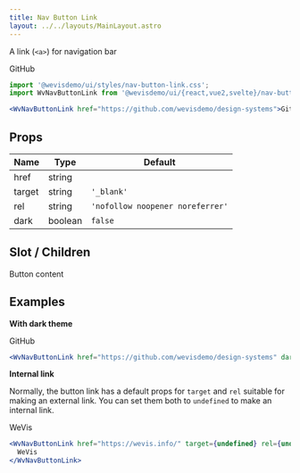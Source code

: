 ```yaml
---
title: Nav Button Link
layout: ../../layouts/MainLayout.astro
---
```



A link (`<a>`) for navigation bar

<div class="not-prose component-preview">
<WvNavButtonLink href="https://github.com/wevisdemo/design-systems">GitHub</WvNavButtonLink>
</div>

```jsx
import '@wevisdemo/ui/styles/nav-button-link.css';
import WvNavButtonLink from '@wevisdemo/ui/{react,vue2,svelte}/nav-button-link';

<WvNavButtonLink href="https://github.com/wevisdemo/design-systems">GitHub</WvNavButtonLink>
```

## Props

| Name    | Type    | Default                          |
| ------- | ------- | -------------------------------- |
| href    | string  |                                  |
| target  | string  | `'_blank'`                       |
| rel     | string  | `'nofollow noopener noreferrer'` |
| dark    | boolean | `false`                          |

## Slot / Children

Button content

## Examples

**With dark theme**

<div class="not-prose component-preview-dark">
<WvNavButtonLink href="https://github.com/wevisdemo/design-systems" dark>GitHub</WvNavButtonLink>
</div>

```jsx
<WvNavButtonLink href="https://github.com/wevisdemo/design-systems" dark>GitHub</WvNavButtonLink>
```

**Internal link**

Normally, the button link has a default props for `target` and `rel` suitable
for making an external link. You can set them both to `undefined` to make an
internal link.

<div class="not-prose component-preview">
<WvNavButtonLink href="https://wevis.info/" target="" rel="">WeVis</WvNavButtonLink>
</div>

```jsx
<WvNavButtonLink href="https://wevis.info/" target={undefined} rel={undefined}>
  WeVis
</WvNavButtonLink>
```